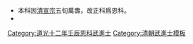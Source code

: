 {{Navbox
|name =道光十二年壬辰恩科武殿試金榜
|title = 道光十二年（[[1832年]]）壬辰恩科武殿試金榜
|titlestyle = background-color:#FFD700;
|image =
|style = width:100%;text-align:center; 
|groupstyle = text-align:center; background-color:#FFD700;
|liststyle = text-align:center;
|state = {{{state<includeonly>|collapsed</includeonly>}}}
|group1 = 第一甲<br>賜武進士及第<br>共3名
|list1 = '''[[李廣金]]''' - '''[[張金甲]]''' - '''[[郝騰蛟]]'''

|group2 = 第二甲<br>賜武進士出身<br>共12名
|list2 = [[鳴起|鳴　起]] - [[潘逢鍇]] - [[劉大典]] - [[王夢麟 (道光武進士)|王夢麟]] - [[李椿揚]] - [[趙應元]] - [[張際霖]] - [[楊集義]] - [[胥安邦]] - [[何萬興]]<br>[[華雲龍]] - [[朱德裕]]<span style="color: #FFFFFF;"> - －－－ - －－－ - －－－ - －－－ - －－－ - －－－ - －－－ - －－－</span>

|group3 = 第三甲<br>賜同武進士出身<br>共58名
|list3 = [[馬騰蛟]] - [[張萬吉]] - [[長春 (道光武進士)|長　春]] - [[劉鉞 (道光武進士)|劉　鉞]] - [[金殿甲]] - [[李恆英]] - [[蔣式麟]] - [[沙春元]] - [[毛三元]] - [[李陽春]]<br>[[周建勳]] - [[祝步升]] - [[張金華]] - [[郭鑣|郭　鑣]] - [[張履泰]] - [[趙飛鴻]] - [[張廷彪]] - [[王用安]] - [[蘇元戎]] - [[李英魁]]<br>[[田茂|田　茂]] - [[楊鼎金]] - [[龍金源]] - [[王學詩]] - [[賈開泰]] - [[苟蘭芳]] - [[呂登鼇]] - [[章鳳飛]] - [[張蘭成]] - [[江鳴齡]]<br>[[張寅恭]] - [[王殿甲]] - [[伊開泰]] - [[宋位元]] - [[李躍淵]] - [[劉大榮]] - [[戴繼元]] - [[石位均]] - [[魏長清]] - [[董用威]]<br>[[杜遇春]] - [[邵掇標]] - [[鄭錦芳]] - [[玉祥|玉　祥]] - [[馬飛熊]] - [[劉玉豹]] - [[馬凌阿]] - [[常國均]] - [[廖堃|廖　堃]] - [[汪光興]]<br>[[韓邦英]] - [[周麟書]] - [[聯會 (道光武進士)|聯　會]] - [[邵廷標]] - [[錢殿一]] - [[何兆祥]] - [[張萬齡]]

|belowstyle = text-align: center; background-color:#FFD700;
|below='''前一科：[[Template:道光九年己丑科武殿試金榜|道光九年己丑科]]　'''·'''　後一科：[[Template:道光十三年癸巳科武殿試金榜|道光十三年癸巳科]]'''<br>'''同科進士：[[Template:道光十二年壬辰恩科殿試金榜|道光十二年壬辰文恩科]]'''
}}
[[Category:道光十二年壬辰恩科武進士]]
<noinclude>
[[Category:道光十二年壬辰恩科武進士| ]]
[[Category:清朝武進士模板]]
*本科因[[清宣宗]]五旬萬壽，改正科爲恩科。
*<small></small></noinclude>